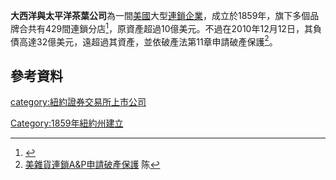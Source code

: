 {{Infobox_Company | 
  company_name   = 大西洋與太平洋茶葉公司 |
  company_name_en = Great Atlantic & Pacific Tea Co | 
  company_logo   = 
  company_type   = 公開上市({{nyse|GAP}})|
  foundation     = 1859|
  location       = {{flagicon|USA}}[[美國|美國]][[紐澤西州|紐澤西州]]|
  key_people     = Sam Martin：主席及行政總裁|
  num_employees  = 48,000|
  industry       = 超市|
  products       = |
  revenue        = |
operating_income = |
net_income       = |
  homepage       = [www.aptea.com]|
}}
'''大西洋與太平洋茶葉公司'''為一間[[美國|美國]]大型[[連鎖企業|連鎖企業]]，成立於1859年，旗下多個品牌合共有429間連鎖分店<ref name="pressMay2010">{{Cite web |url=http://www.aptea.com/pressRoom_article.asp?id=185 |title=The Great Atlantic & Pacific Tea Company, Inc. Announces Results for its Fourth Quarter and Full Year Ended February 27, 2010 |publisher=Aptea.com |date=2010-05-05 |accessdate=2010-07-15 |deadurl=yes |archiveurl=https://web.archive.org/web/20100806175318/http://aptea.com/pressRoom_article.asp?id=185 |archivedate=2010-08-06 }}</ref>，原資產超過10億美元。不過在2010年12月12日，其負債高達32億美元，遠超過其資產，並依破產法第11章申請破產保護<ref>[http://hk.news.yahoo.com/article/101213/21/lqjm.html 美雜貨連鎖A&P申請破產保護] {{Wayback|url=http://hk.news.yahoo.com/article/101213/21/lqjm.html |date=20110407071820 }}陈</REF>。

==參考資料==
{{reflist}}

[[category:紐約證券交易所上市公司|category:紐約證券交易所上市公司]]
[[Category:1859年紐約州建立|Category:1859年紐約州建立]]
